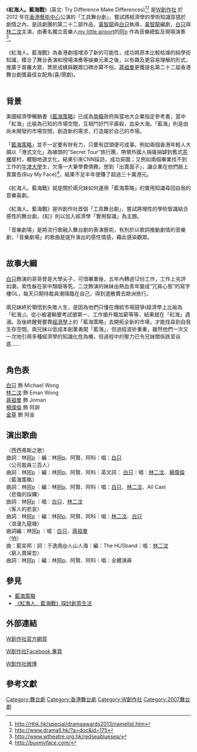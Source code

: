 {{fansite}}
{{Infobox
|name         = Infobox/doc
|bodystyle    = 
|title        =紅海人。藍海戰<br> Try Difference Make Differences

|titlestyle   = 
|image        = 

|imagestyle   = 
|caption      = 
|captionstyle = 
|headerstyle  = background:#ccf;
|labelstyle   = background:#ddf;
|datastyle    = 

|header1=
|label1=表演形式
|data1=工具舞台劇、音樂劇場
|header2=
|label2=演出資料
|data2=2012 年6 月1日至6 月9 日
[[香港藝術中心|香港藝術中心]]壽臣劇院
|header3=
|label3=場次
|data3=11場
|header4=
|label4=語言
|data4=粵語
|header5=
|label5=主辦
|data5=W創作社
|header6=
|label6=導演
|data6=[[黃智龍|黃智龍]]、[[白只|白只]]
|header7=
|label7=編劇、監製
|data7=[[黃智龍|黃智龍]]
|header8=
|label8=聯合監製
|data8=曾浩賢
|header9=
|label9=演員
|data9=[[白只|白只]]、[[林二汶|林二汶]]、[[蔣祖曼|蔣祖曼]]、[[楊偉倫|楊偉倫]]、[[金草|金草]]、[[陳小東|陳小東]]、[[陳栩炘|陳栩炘]]
|header10=
|label10=音樂總監
|data10=[[阿p|阿p]]＠[[my_little_airport|my little airport]]
|header11=
|label11=現場演奏
|data11=[[阿p|阿p]] (keyboard), 賢@22cats (bass), 科@22cats (drums)
|header12=
|label12=佈景設計
|data12=陳友榮
|header13=
|label13=燈光設計
|data13=楊子欣
|header14=
|label14=形象設計
|data14=梁健棠
|header15=
|label15=音響設計
|data15=夏恩蓓
|header16=
|label16=形體指導
|data16=陳嘉儀
|header17=
|label17=化妝
|data17=Joyce Ma @ JoyceMakeup
|header18=
|label18=製作經理
|data18=姚巧玉
|header19=
|label19=舞台監督
|data19=關浩明
|header20=
|label20=執行舞台監督
|data20=孔稜斯
|header21=
|label21=聯合監製
|data21=曾浩賢
|header22=
|label22=票務
|data22=陳溥堃
|header23=
|label23=平面設計總監
|data23=Kent Fok _ tn PEACOCK
|header24=
|label24=海報攝影
|data24=MaNChingG@MNCGPHOTOGRAPHY.COM
|header25=
|label25=海報髮型
|data25=QUEEN'S PRIVATE i




|belowstyle = background:#ddf;
|below = 
}}

《'''紅海人。藍海戰'''》(英文: Try Difference Make Differences)<ref>http://rthk.hk/special/dramaawards2013/namelist.htm</ref><ref>http://www.dramall.hk/?a=doc&id=175</ref> 是[[W創作社|W創作社]] 於2012 年在[[香港藝術中心|香港藝術中心]]公演的「工具舞台劇」，嘗試將經濟學的學術知識穿插於劇情之內，是該劇團的第二十二部作品，[[黃智龍|黃智龍]]與[[白只|白只]]執導，[[黃智龍|黃智龍]]編劇，[[白只|白只]]與[[林二汶|林二汶]]主演，由著名獨立音樂人[[my_little_airport|my little airport]]的[[阿p|阿p]] 作為音樂總監及現場演奏<ref>http://www.wtheatre.org.hk/redseabluesea/</ref>。<br><br>

《紅海人。藍海戰》為香港劇壇增添了新的可能性，成功將原本比較枯燥的純學術知識，糅合了舞台表演和現場演奏等娛樂元素之後，以有趣及更容易理解的形式，推廣于普羅大眾，票房成績與觀眾口碑亦算不俗。[[蔣祖曼|蔣祖曼]]更獲提名第二十二屆香港舞台劇獎最佳女配角(喜/鬧劇)。<br><br>

==背景==
美國經濟學暢銷書《[[藍海策略|藍海策略]]》已成為[[南韓|南韓]]政府與當地大企業指定參考書，當中「紅海」比喻為已知的市場空間，互相鬥好鬥平廝殺，血染大海。「藍海」則是由尚未開發的市場空間，創造新的需求，打造屬於自己的市場。<br><br>

「[[藍海策略|藍海策略]]」並不一定要有財有力，只要有諗頭便可成事。例如兩個香港年輕人大搞以「港式文化」為噱頭的”Secret Tour”旅行團，帶領外國人捐窿捐罅到舊式[[茶樓|茶樓]]屋村，體驗地道文化，結果引來CNN採訪，成功突圍；又例如兩個畢業找不到工作的[[牛津大學|牛津大學]]生，欠落一大筆學費債務，想到「出賣面子」，讓企業在他們臉上賣廣告(Buy My Face)<ref>http://buymyface.com/{{dead link|date=2018年4月 |bot=InternetArchiveBot |fix-attempted=yes }}</ref>，結果不足半年便賺了超過三十萬港元。<br><br>

《紅海人。藍海戰》就是關於兩兄妹如何運用「藍海策略」的實用知識尋回自我的音樂喜劇。<br><br>

《紅海人。藍海戰》是W創作社首個「工具舞台劇」，嘗試將理性的學術智識結合感性的舞台劇，《紅》則以加入經濟學「實用智識」為主題。<br><br>

「音樂劇場」是將流行歌融入舞台劇的表演藝術，有別於以歌詞推動劇情的音樂劇，「音樂劇場」的歌曲是提升演出的感性情感，藉此感染觀眾。<br><br>

==故事大綱==

[[白只|白只]]飾演的哥哥曾是大學尖子，可惜畢業後，五年內轉過12份工作，工作上劣評如潮，索性躲在家中頹廢等死。二汶飾演的妹妹由熱血青年變成“冗員心態”的寫字樓OL，每天只期待裁員潮降臨在自己，得到遣散費去歐洲旅行。<br><br>

兩兄妹終於領悟到失敗人生，是因為他們只懂在傳統市場競爭(經濟學上比喻為「紅海」)。從小被灌輸要考試搶第一、工作搶升職加薪等等，結果就在「紅海」遇溺。及後終醒覺要靠[[經濟學|經濟學]]上的「藍海策略」去開拓全新的市場，才能找尋到自我生存空間。兩兄妹以低成本創業勇闖「藍海」，但過程波折重重，雖然他們一次又一次地引用多種經濟學的知識化危為機，但過程中的壓力已令兄妹關係跌至谷底……<br><br>


==角色表==
[[白只|白只]]	飾 	Michael Wong <br>
[[林二汶|林二汶]]	飾	Eman Wong <br>
[[蔣祖曼|蔣祖曼]]	飾	Joman <br>
[[楊偉倫|楊偉倫]]	飾	阿卵<br>
[[金草|金草]]	飾	阿金<br>

==演出歌曲==
〈西西弗斯之歌〉<br>
曲詞：林[[阿p|阿p]] ｜編：林[[阿p|阿p]]、阿賢、阿科｜唱：[[白只|白只]] <br>

〈公司裁員三百人〉<br>
曲詞：林[[阿p|阿p]] ｜編：林[[阿p|阿p]]、阿賢、阿科｜英文詞： [[白只|白只]]｜唱：[[林二汶|林二汶]]、[[楊偉倫|楊偉倫]] <br>

〈藍海策略〉<br>
曲詞：林[[阿p|阿p]] ｜編：林[[阿p|阿p]]、阿賢、阿科｜唱：[[白只|白只]]、[[林二汶|林二汶]]、All Cast<br>

〈悲傷的採購〉<br>
曲詞：林[[阿p|阿p]] ｜唱：[[白只|白只]]、[[林二汶|林二汶]] <br>

〈客人的悲哀〉<br>
曲詞：林[[阿p|阿p]] ｜編：林[[阿p|阿p]]、阿賢、阿科｜唱：[[林二汶|林二汶]]、[[白只|白只]] <br>

〈浪漫九龍塘〉<br>
曲詞編：林[[阿p|阿p]] ｜唱：[[白只|白只]]、[[蔣祖曼|蔣祖曼]] <br>

〈怕〉<br>
曲：藍奕邦｜詞：于逸堯@人山人海｜編：The HUSband｜唱：[[林二汶|林二汶]] <br>

〈窮人賣屎忽〉<br>
曲詞：林[[阿p|阿p]] ｜編：林[[阿p|阿p]]、阿賢、阿科｜唱：全體演員<br>


==參見==
* [[藍海策略|藍海策略]]
* [http://news.takungpao.com.hk/hkol/education/2012-06/526498.html 《紅海人．藍海戰》探討創意生活]


==外部連結==

[http://www.wtheatre.org.hk W創作社官方網頁] {{Wayback|url=http://www.wtheatre.org.hk/ |date=20060402233946 }}

[https://www.facebook.com/WTheatre W創作社Facebook 專頁] {{Wayback|url=https://www.facebook.com/WTheatre |date=20190123162853 }}

[http://weibo.com/WTheatre W創作社微博] {{Wayback|url=http://weibo.com/WTheatre |date=20140225161800 }}

{{W創作社}}

[[Category:舞台劇|Category:舞台劇]]
[[Category:香港舞台劇|Category:香港舞台劇]]
[[Category:W創作社|Category:W創作社]]
[[Category:2007舞台劇|Category:2007舞台劇]]


==參考文獻==
{{Reflist|2}}